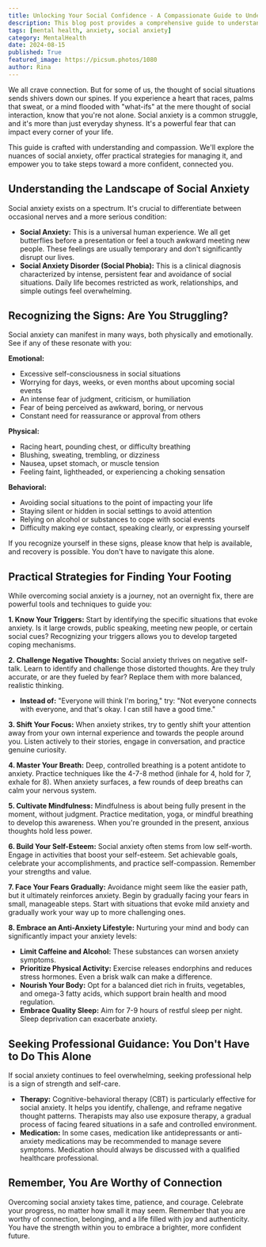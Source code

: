 ```yaml
---
title: Unlocking Your Social Confidence - A Compassionate Guide to Understanding & Overcoming Social Anxiety
description: This blog post provides a comprehensive guide to understanding and overcoming social anxiety. It covers the difference between social anxiety and social anxiety disorder, explores common signs and symptoms, and offers practical tips and strategies for managing anxiety, including challenging negative thoughts, practicing mindfulness, and adopting an anti-anxiety lifestyle.
tags: [mental health, anxiety, social anxiety]
category: MentalHealth
date: 2024-08-15
published: True
featured_image: https://picsum.photos/1080
author: Rina
---
```



We all crave connection. But for some of us, the thought of social situations sends shivers down our spines.  If you experience a heart that races, palms that sweat, or a mind flooded with "what-ifs" at the mere thought of social interaction, know that you're not alone. Social anxiety is a common struggle, and it's more than just everyday shyness. It's a powerful fear that can impact every corner of your life.

This guide is crafted with understanding and compassion.  We'll explore the nuances of social anxiety, offer practical strategies for managing it, and empower you to take steps toward a more confident, connected you.

## Understanding the Landscape of Social Anxiety

Social anxiety exists on a spectrum. It's crucial to differentiate between occasional nerves and a more serious condition:

* **Social Anxiety:** This is a universal human experience. We all get butterflies before a presentation or feel a touch awkward meeting new people. These feelings are usually temporary and don't significantly disrupt our lives.
* **Social Anxiety Disorder (Social Phobia):** This is a clinical diagnosis characterized by intense, persistent fear and avoidance of social situations. Daily life becomes restricted as work, relationships, and simple outings feel overwhelming.

## Recognizing the Signs: Are You Struggling?

Social anxiety can manifest in many ways, both physically and emotionally.  See if any of these resonate with you:

**Emotional:**

* Excessive self-consciousness in social situations
* Worrying for days, weeks, or even months about upcoming social events
* An intense fear of judgment, criticism, or humiliation
* Fear of being perceived as awkward, boring, or nervous
* Constant need for reassurance or approval from others

**Physical:**

* Racing heart, pounding chest, or difficulty breathing
* Blushing, sweating, trembling, or dizziness
* Nausea, upset stomach, or muscle tension
* Feeling faint, lightheaded, or experiencing a choking sensation

**Behavioral:**

* Avoiding social situations to the point of impacting your life
* Staying silent or hidden in social settings to avoid attention
* Relying on alcohol or substances to cope with social events
* Difficulty making eye contact, speaking clearly, or expressing yourself

If you recognize yourself in these signs, please know that help is available, and recovery is possible. You don't have to navigate this alone.

## Practical Strategies for Finding Your Footing

While overcoming social anxiety is a journey, not an overnight fix, there are powerful tools and techniques to guide you:

**1. Know Your Triggers:**  Start by identifying the specific situations that evoke anxiety. Is it large crowds, public speaking, meeting new people, or certain social cues? Recognizing your triggers allows you to develop targeted coping mechanisms.

**2. Challenge Negative Thoughts:** Social anxiety thrives on negative self-talk. Learn to identify and challenge those distorted thoughts. Are they truly accurate, or are they fueled by fear? Replace them with more balanced, realistic thinking.

* **Instead of:** "Everyone will think I'm boring," try: "Not everyone connects with everyone, and that's okay. I can still have a good time."

**3. Shift Your Focus:** When anxiety strikes, try to gently shift your attention away from your own internal experience and towards the people around you. Listen actively to their stories, engage in conversation, and practice genuine curiosity.

**4. Master Your Breath:** Deep, controlled breathing is a potent antidote to anxiety. Practice techniques like the 4-7-8 method (inhale for 4, hold for 7, exhale for 8). When anxiety surfaces, a few rounds of deep breaths can calm your nervous system.

**5. Cultivate Mindfulness:**  Mindfulness is about being fully present in the moment, without judgment.  Practice meditation, yoga, or mindful breathing to develop this awareness. When you're grounded in the present, anxious thoughts hold less power.

**6. Build Your Self-Esteem:**  Social anxiety often stems from low self-worth. Engage in activities that boost your self-esteem. Set achievable goals, celebrate your accomplishments, and practice self-compassion. Remember your strengths and value.

**7. Face Your Fears Gradually:** Avoidance might seem like the easier path, but it ultimately reinforces anxiety.  Begin by gradually facing your fears in small, manageable steps. Start with situations that evoke mild anxiety and gradually work your way up to more challenging ones.

**8.  Embrace an Anti-Anxiety Lifestyle:**  Nurturing your mind and body can significantly impact your anxiety levels:

* **Limit Caffeine and Alcohol:** These substances can worsen anxiety symptoms.
* **Prioritize Physical Activity:** Exercise releases endorphins and reduces stress hormones. Even a brisk walk can make a difference.
* **Nourish Your Body:** Opt for a balanced diet rich in fruits, vegetables, and omega-3 fatty acids, which support brain health and mood regulation.
* **Embrace Quality Sleep:** Aim for 7-9 hours of restful sleep per night. Sleep deprivation can exacerbate anxiety.

## Seeking Professional Guidance: You Don't Have to Do This Alone

If social anxiety continues to feel overwhelming, seeking professional help is a sign of strength and self-care.

* **Therapy:** Cognitive-behavioral therapy (CBT) is particularly effective for social anxiety. It helps you identify, challenge, and reframe negative thought patterns. Therapists may also use exposure therapy, a gradual process of facing feared situations in a safe and controlled environment.
* **Medication:** In some cases, medication like antidepressants or anti-anxiety medications may be recommended to manage severe symptoms. Medication should always be discussed with a qualified healthcare professional.

## Remember, You Are Worthy of Connection

Overcoming social anxiety takes time, patience, and courage. Celebrate your progress, no matter how small it may seem. Remember that you are worthy of connection, belonging, and a life filled with joy and authenticity. You have the strength within you to embrace a brighter, more confident future.
